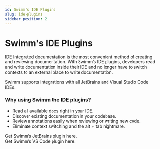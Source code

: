 ```yaml
---
id: Swimm's IDE Plugins
slug: ide-plugins
sidebar_position: 2
---
```


# Swimm's IDE Plugins
IDE Integrated documentation is the most convenient method of creating and reviewing documentation. With Swimm’s IDE plugins, developers read and write documentation inside their IDE and no longer have to switch contexts to an external place to write documentation.

Swimm supports integrations with all JetBrains and Visual Studio Code IDEs.

### Why using Swimm the IDE plugins?
- Read all available docs right in your IDE.
- Discover existing documentation in your codebase.
- Review annotations easily when reviewing or writing new code.
- Eliminate context switching and the alt + tab nightmare. 

<Link href="https://plugins.jetbrains.com/plugin/17201-swimm">Get Swimm’s JetBrains plugin here.</Link><br/>
<Link href="https://marketplace.visualstudio.com/items?itemName=Swimm.swimm">Get Swimm’s VS Code plugin here.</Link>
